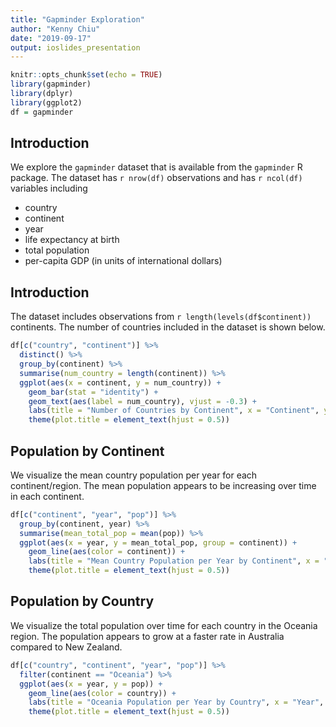 ```yaml
---
title: "Gapminder Exploration"
author: "Kenny Chiu"
date: "2019-09-17"
output: ioslides_presentation
---
```


```r
knitr::opts_chunk$set(echo = TRUE)
library(gapminder)
library(dplyr)
library(ggplot2)
df = gapminder
```

## Introduction

We explore the `gapminder` dataset that is available from the `gapminder` R package. The dataset has `r nrow(df)` observations and has `r ncol(df)` variables including

* country
* continent
* year
* life expectancy at birth
* total population
* per-capita GDP (in units of international dollars)


## Introduction

The dataset includes observations from `r length(levels(df$continent))` continents. The number of countries included in the dataset is shown below.

```r
df[c("country", "continent")] %>%
  distinct() %>%
  group_by(continent) %>%
  summarise(num_country = length(continent)) %>%
  ggplot(aes(x = continent, y = num_country)) +
    geom_bar(stat = "identity") +
    geom_text(aes(label = num_country), vjust = -0.3) +
    labs(title = "Number of Countries by Continent", x = "Continent", y = "Number of Countries") +
    theme(plot.title = element_text(hjust = 0.5))
```


## Population by Continent

We visualize the mean country population per year for each continent/region. The mean population appears to be increasing over time in each continent.

```r
df[c("continent", "year", "pop")] %>%
  group_by(continent, year) %>%
  summarise(mean_total_pop = mean(pop)) %>%
  ggplot(aes(x = year, y = mean_total_pop, group = continent)) +
    geom_line(aes(color = continent)) +
    labs(title = "Mean Country Population per Year by Continent", x = "Year", y = "Mean Country Population", color = "Continent") +
    theme(plot.title = element_text(hjust = 0.5))
```


## Population by Country

We visualize the total population over time for each country in the Oceania region. The population appears to grow at a faster rate in Australia compared to New Zealand.

```r
df[c("country", "continent", "year", "pop")] %>%
  filter(continent == "Oceania") %>%
  ggplot(aes(x = year, y = pop)) +
    geom_line(aes(color = country)) +
    labs(title = "Oceania Population per Year by Country", x = "Year", y = "Population", color = "Country") +
    theme(plot.title = element_text(hjust = 0.5))
```